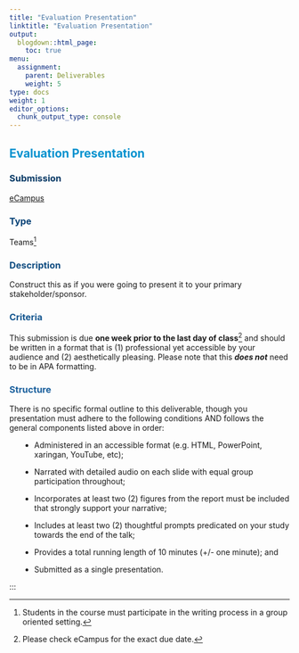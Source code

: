 ```yaml
---
title: "Evaluation Presentation"
linktitle: "Evaluation Presentation"
output:
  blogdown::html_page:
    toc: true
menu:
  assignment:
    parent: Deliverables
    weight: 5
type: docs
weight: 1
editor_options: 
  chunk_output_type: console
---
```


<style>
ul {
    margin-left: 1.5em;
}
</style>

## <span style="color:#0392cf">Evaluation Presentation</span>

### <span style="color:#073965">Submission</span>
[eCampus](https://ecampus.wvu.edu){target="_blank"}

### <span style="color:#074276">Type</span>
Teams^[Students in the course must participate in the writing process in a group oriented setting.]

### <span style="color:#0F4C81">Description</span>
Construct this as if you were going to present it to your primary stakeholder/sponsor.                   

### <span style="color:#155790">Criteria</span>
This submission is due **one week prior to the last day of class**^[Please check eCampus for the exact due date.] and should be written in a format that is (1) professional yet accessible by your audience and (2) aesthetically pleasing. Please note that this ***does not*** need to be in APA formatting.

### <span style="color:#1B609D">Structure</span>

There is no specific formal outline to this deliverable, though you presentation must adhere to the following conditions AND follows the general components listed above in order:

+ Administered in an accessible format (e.g. HTML, PowerPoint, xaringan, YouTube, etc);

+	Narrated with detailed audio on each slide with equal group participation throughout;

+	Incorporates at least two (2) figures from the report must be included that strongly support your narrative;

+	Includes at least two (2) thoughtful prompts predicated on your study towards the end of the talk; 

+	Provides a total running length of 10 minutes (+/- one minute); and

+	Submitted as a single presentation.


:::
